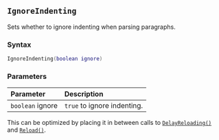 ::: {.minipage data-latex="{\textwidth}"}
## `IgnoreIndenting`

Sets whether to ignore indenting when parsing paragraphs.

### Syntax {-}

``` .lua
IgnoreIndenting(boolean ignore)
```

### Parameters {-}

**Parameter** | **Description**
| :-- | :-- |
| `boolean` ignore | `true` to ignore indenting. |

:::: {.tipsection data-latex=""}
This can be optimized by placing it in between calls to [`DelayReloading()`](#standard-delayreloading) and [`Reload()`](#standard-reload).
::::
:::
